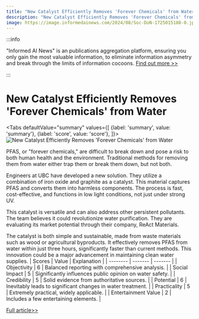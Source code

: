 ```yaml
---
title: "New Catalyst Efficiently Removes 'Forever Chemicals' from Water"
description: "New Catalyst Efficiently Removes 'Forever Chemicals' from Water"
image: https://image.informedainews.com/2024/08/Soc-DoN-1725015188-0.jpg
---
```



:::info

"Informed AI News" is an publications aggregation platform, ensuring you only gain the most valuable information, to eliminate information asymmetry and break through the limits of information cocoons.  [Find out more >>](/)

:::

# New Catalyst Efficiently Removes 'Forever Chemicals' from Water


<Tabs
	defaultValue="summary"
	values={[
	{label: 'summary', value: 'summary'},
	{label: 'score', value: 'score'},
]}>
<TabItem value="summary">
<img
  src="https://image.informedainews.com/2024/08/Soc-DoN-1725015188-0.jpg"
  alt="New Catalyst Efficiently Removes 'Forever Chemicals' from Water"
/>



PFAS, or "forever chemicals," are difficult to break down and pose a risk to both human health and the environment. Traditional methods for removing them from water either trap them or break them down, but not both.

Engineers at UBC have developed a new solution. They utilize a combination of iron oxide and graphite as a catalyst. This material captures PFAS and converts them into harmless components. The process is fast, cost-effective, and functions in low light conditions, not just under strong UV.

This catalyst is versatile and can also address other persistent pollutants. The team believes it could revolutionize water purification. They are evaluating its market potential through their company, ReAct Materials.

The catalyst is both simple and sustainable, made from waste materials such as wood or agricultural byproducts. It effectively removes PFAS from water within just three hours, significantly faster than current methods. This innovation could be a major advancement in maintaining clean water supplies.
</TabItem>
<TabItem value="score">
	| Scores     | Value   | Explanation |
	| -------- | ------- | ------- |
	| Objectivity  | 6    | Balanced reporting with comprehensive analysis.    |
	| Social Impact | 5     | Significantly influences public opinion on water safety.    |
	| Credibility    | 5    | Solid evidence from authoritative sources.    |
	| Potential    | 6    | Inevitably leads to significant changes in water treatment.    |
	| Practicality    | 5    | Extremely practical, widely applicable.    |
	| Entertainment Value    | 2    | Includes a few entertaining elements.    |
</TabItem>
</Tabs>

[Full article>>](https://www.cnbeta.com.tw/articles/science/1444017.htm)
